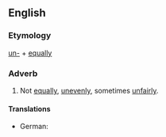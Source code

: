 ==English==

===Etymology===
[[un-]] + [[equally]]

===Adverb===
{{en-adv}}

# Not [[equally]], [[unevenly]], sometimes [[unfairly]].

====Translations====
{{trans-top|not equally}}
* German: {{t+|de|ungleich}}
{{trans-mid}}
{{trans-bottom}}